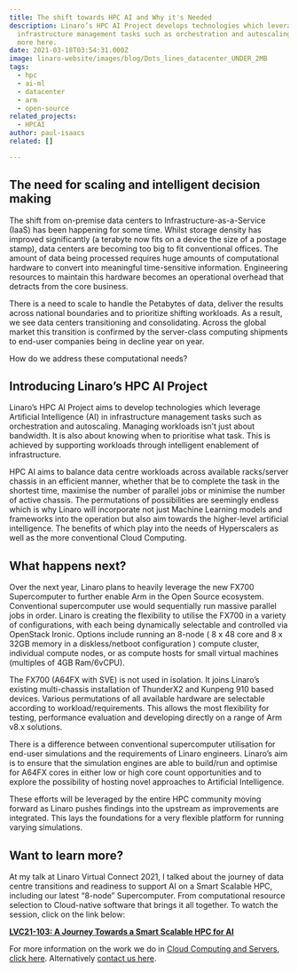```yaml
---
title: The shift towards HPC AI and Why it's Needed
description: Linaro’s HPC AI Project develops technologies which leverage AI in
  infrastructure management tasks such as orchestration and autoscaling. Read
  more here.
date: 2021-03-18T03:54:31.000Z
image: linaro-website/images/blog/Dots_lines_datacenter_UNDER_2MB
tags:
  - hpc
  - ai-ml
  - datacenter
  - arm
  - open-source
related_projects:
  - HPCAI
author: paul-isaacs
related: []

---
```


## The need for scaling and intelligent decision making

The shift from on-premise data centers to Infrastructure-as-a-Service (IaaS) has been happening for some time. Whilst storage density has improved significantly (a terabyte now fits on a device the size of a postage stamp), data centers are becoming too big to fit conventional offices. The amount of data being processed requires huge amounts of computational hardware to convert into meaningful time-sensitive information. Engineering resources to maintain this hardware becomes an operational overhead that detracts from the core business.

There is a need to scale to handle the Petabytes of data, deliver the results across national boundaries and to prioritize shifting workloads. As a result, we see data centers transitioning and consolidating. Across the global market this transition is confirmed by the server-class computing shipments to end-user companies being in decline year on year.

How do we address these computational needs?

## Introducing Linaro’s HPC AI Project

Linaro’s HPC AI Project aims to develop technologies which leverage Artificial Intelligence (AI) in infrastructure management tasks such as orchestration and autoscaling. Managing workloads isn’t just about bandwidth. It is also about knowing when to prioritise what task. This is achieved by supporting workloads through intelligent enablement of infrastructure.

HPC AI aims to balance data centre workloads across available racks/server chassis in an efficient manner, whether that be to complete the task in the shortest time, maximise the number of parallel jobs or minimise the number of active chassis. The permutations of possibilities are seemingly endless which is why Linaro will incorporate not just Machine Learning models and frameworks into the operation but also aim towards the higher-level artificial intelligence. The benefits of which play into the needs of Hyperscalers as well as the more conventional Cloud Computing.

## What happens next?

Over the next year, Linaro plans to heavily leverage the new FX700 Supercomputer to further enable Arm in the Open Source ecosystem. Conventional supercomputer use would sequentially run massive parallel jobs in order. Linaro is creating the flexibility to utilise the FX700 in a variety of configurations, with each being dynamically selectable and controlled via OpenStack Ironic. Options include running an 8-node ( 8 x 48 core and 8 x 32GB memory in a diskless/netboot configuration ) compute cluster, individual compute nodes, or as compute hosts for small virtual machines (multiples of 4GB Ram/6vCPU).

The FX700 (A64FX with SVE) is not used in isolation. It joins Linaro’s existing multi-chassis installation of ThunderX2 and Kunpeng 910 based devices. Various permutations of all available hardware are selectable according to workload/requirements. This allows the most flexibility for testing, performance evaluation and developing directly on a range of Arm v8.x solutions.

There is a difference between conventional supercomputer utilisation for end-user simulations and the requirements of Linaro engineers. Linaro’s aim is to ensure that the simulation engines are able to build/run and optimise for A64FX cores in either low or high core count opportunities and to explore the possibility of hosting novel approaches to Artificial Intelligence.

These efforts will be leveraged by the entire HPC community moving forward as Linaro pushes findings into the upstream as improvements are integrated. This lays the foundations for a very flexible platform for running varying simulations.

## Want to learn more?

At my talk at Linaro Virtual Connect 2021, I talked about the journey of data centre transitions and readiness to support AI on a Smart Scalable HPC, including our latest “8-node” Supercomputer. From computational resource selection to Cloud-native software that brings it all together. To watch the session, click on the link below:

[**LVC21-103: A Journey Towards a Smart Scalable HPC for AI** ](https://resources.linaro.org/en/resource/Ra7pGC3mjyKGbuDGx5dTSi)

For more information on the work we do in [Cloud Computing and Servers, click here](https://www.linaro.org/cloud-computing-and-servers/). Alternatively [contact us here](https://www.linaro.org/contact/).
